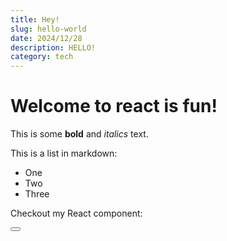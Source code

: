 ```yaml
---
title: Hey!
slug: hello-world
date: 2024/12/28
description: HELLO!
category: tech
---
```


# Welcome to react is fun!

This is some **bold** and _italics_ text.

This is a list in markdown:

- One
- Two
- Three

Checkout my React component:

<Button />
